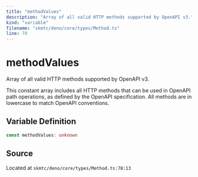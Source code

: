 ```yaml
---
title: "methodValues"
description: "Array of all valid HTTP methods supported by OpenAPI v3."
kind: "variable"
filename: "skmtc/deno/core/types/Method.ts"
line: 78
---
```


# methodValues

Array of all valid HTTP methods supported by OpenAPI v3.

This constant array includes all HTTP methods that can be used
in OpenAPI path operations, as defined by the OpenAPI specification.
All methods are in lowercase to match OpenAPI conventions.

## Variable Definition

```typescript
const methodValues: unknown
```

## Source

Located at `skmtc/deno/core/types/Method.ts:78:13`

